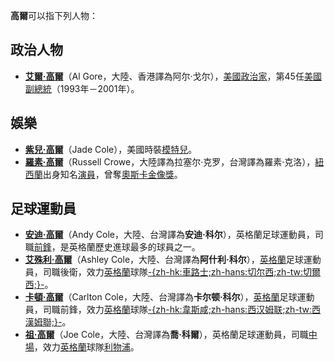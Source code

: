 {{otheruses|other=原文為'''"Cole"'''、'''"Kohl"'''或'''"Kool"'''的外國姓氏|科尔}}

'''高爾'''可以指下列人物：

==政治人物==
*'''[[艾爾·高爾|艾爾·高爾]]'''（Al Gore，大陸、香港譯為阿尔·戈尔），[[美國|美國]][[政治家|政治家]]，第45任[[美國副總統|美國副總統]]（1993年－2001年）。

==娛樂==
*'''[[紫兒·高爾|紫兒·高爾]]'''（Jade Cole），美國時裝[[模特兒|模特兒]]。
*'''[[羅素·高爾|羅素·高爾]]'''（Russell Crowe，大陸譯為拉塞尔·克罗，台灣譯為羅素·克洛），[[紐西蘭|紐西蘭]]出身知名[[演員|演員]]，曾奪[[奧斯卡金像獎|奧斯卡金像獎]]。

==足球運動員==
*'''[[安迪·高爾|安迪·高爾]]'''（Andy Cole，大陸、台灣譯為'''安迪·科尔'''），英格蘭足球運動員，司職[[前鋒_(足球)|前鋒]]，是英格蘭歷史進球最多的球員之一。
*'''[[艾殊利·高爾|艾殊利·高爾]]'''（Ashley Cole，大陸、台灣譯為'''阿什利·科尔'''），[[英格蘭|英格蘭]]足球運動員，司職後衛，效力[[英格蘭|英格蘭]]球隊[[車路士|-{zh-hk:車路士;zh-hans:切尔西;zh-tw:切爾西;}-]]。
*'''[[卡頓·高爾|卡頓·高爾]]'''（Carlton Cole，大陸、台灣譯為'''卡尔顿·科尔'''），[[英格蘭|英格蘭]]足球運動員，司職前鋒，效力[[英格蘭|英格蘭]]球隊[[韋斯咸|-{zh-hk:韋斯咸;zh-hans:西汉姆联;zh-tw:西漢姆聯;}-]]。
*'''[[祖·高爾|祖·高爾]]'''（Joe Cole，大陸、台灣譯為'''喬·科爾'''），英格蘭足球運動員，司職[[中場|中場]]，效力[[英格蘭|英格蘭]]球隊[[利物浦足球會|利物浦]]。

{{消歧义|G|Cat=二字人名消歧义}}